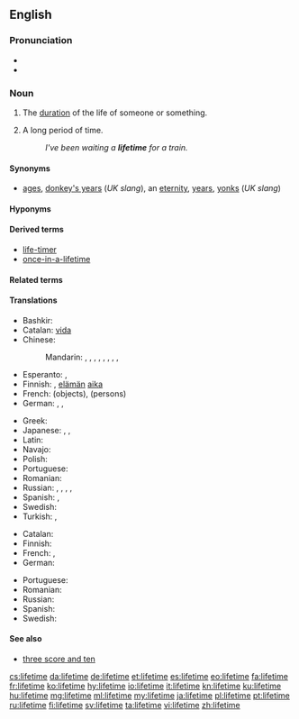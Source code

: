 ==English==
{{wikipedia|dab=lifetime}}

===Pronunciation===
* {{IPA|/ˈlaɪftaɪm/|lang=en}}
* {{audio|en-us-lifetime.ogg|Audio (US)|lang=en}}

===Noun===
{{en-noun|head=[[life]][[time]]}}

# The [[duration]] of the life of someone or something.
# {{label|en|informal|hyperbole}} A long period of time.
#: ''I've been waiting a '''lifetime''' for a train.''

====Synonyms====
* {{sense|informal|hyperbolic: a long period of time}} [[ages]], [[donkey's years]] (''UK slang''), an [[eternity]], [[years]], [[yonks]] (''UK slang'')

====Hyponyms====
{{hyp4
| [[chemical lifetime]]
| [[minority carrier lifetime]]
| [[maximum segment lifetime]]
| [[mean lifetime]]
| [[object lifetime]]
}}

====Derived terms====
* [[life-timer]]
* [[once-in-a-lifetime]]

====Related terms====
{{rel4
| [[a legend in one's own lifetime]]
| [[all in a lifetime]], [[all in one's lifetime]]
| [[customer lifetime value]]
| [[fluorescence lifetime imaging]]
| [[lifetime achievement award]]
| [[lifetime average daily dose]]
| [[lifetime cap]]
| [[lifetime employment]]
| [[lifetime exposure]]
| [[lifetime income tax]]
| [[lifetime job]]
| [[lifetime learning credit]]
| [[lifetime maximum benefit amount]]
| [[lifetime mobility]]
| [[lifetime mortgage]]
| [[lifetime payment cap]]
| [[lifetime policy]]
| [[lifetime rate cap]]
| [[lifetime reserve days]]
| [[lifetime reverse mortgage]]
| [[lifetime risk]]
| [[lifetime value]]
| [[of a lifetime]]<!--chance, trip, etc-->
}}

====Translations====
{{trans-top|duration of the life of someone or something}}
* Bashkir: {{t|ba|ғүмер|sc=Cyrl}}
* Catalan: [[vida#Catalan|vida]] {{g|f}}
* Chinese:
*: Mandarin: {{t+|cmn|一生|tr=yīshēng|sc=Hani}}, {{t+|cmn|一輩子|sc=Hani}}, {{t+|cmn|一辈子|tr=yībèizi|sc=Hani}}, {{t|cmn|壽命|sc=Hani}}, {{t+|cmn|寿命|tr=shòumìng|sc=Hani}}, {{t|cmn|畢生|sc=Hani}}, {{t+|cmn|毕生|tr=bìshēng|sc=Hani}}, {{t|cmn|輩子|sc=Hani}}, {{t+|cmn|辈子|tr=bèizi|sc=Hani}}
* Esperanto: {{t|eo|vivodaŭro}}, {{t|eo|vivdaŭro}}
* Finnish: {{t+|fi|elinaika}}, [[elämä|elämän]] [[aika]]
* French: {{t+|fr|durée de vie|f}} (objects), {{t+|fr|vie|f}} (persons)
* German: {{t+|de|Leben|n}}, {{t+|de|Lebensdauer|f}}, {{t+|de|Lebenszeit|f}}
{{trans-mid}}
* Greek: {{t+|el|βίος|m}}
* Japanese: {{t|ja|生涯|tr=しょうがい, shōgai|sc=Jpan}}, {{t+|ja|一生|tr=いっしょう, isshō|sc=Jpan}}, {{t|ja|一生涯|tr=いっしょうがい, isshōgai|sc=Jpan}}
* Latin: {{t+|la|aetas|f}}
* Navajo: {{t|nv|są́ náʼoogą́ą́ʼ}} {{qualifier|of a person; traditionally about 104 years}}
* Polish: {{t+|pl|życie|n}}
* Portuguese: {{t+|pt|vida|f}}
* Romanian: {{t|ro|durată de viață}}
* Russian: {{t|ru|продолжи́тельность жи́зни|f}}, {{t|ru|це́лая жизнь|f}}, {{t|ru|вся жизнь|f}}, {{t|ru|вре́мя жи́зни|n}} {{qualifier|of an object, function, etc.}}, {{t|ru|срок слу́жбы|m}} {{qualifier|equipment}}
* Spanish: {{t+|es|vida|f}}, {{t|es|toda la vida|f}}
* Swedish: {{t+|sv|livstid|c}}
* Turkish: {{t+|tr|ömür}}, {{t+|tr|yaşam}}
{{trans-bottom}}

{{trans-top|informal, hyperbolic: a long period of time}}
* Catalan: {{t|ca|eternitat|f}}
* Finnish: {{t+|fi|ikuisuus}}
* French: {{t+|fr|éternité|f}}, {{t+|fr|cent sept ans|m-p}}
* German: {{t+|de|Ewigkeit|f}}
{{trans-mid}}
* Portuguese: {{t+|pt|vida|f}}
* Romanian: {{t+|ro|eternitate}}
* Russian: {{t|ru|це́лая ве́чность|f}}
* Spanish: {{t+|es|eternidad|f}}
* Swedish: {{t+|sv|evighet|c}}
{{trans-bottom}}

====See also====
* [[three score and ten]]

[[cs:lifetime]]
[[da:lifetime]]
[[de:lifetime]]
[[et:lifetime]]
[[es:lifetime]]
[[eo:lifetime]]
[[fa:lifetime]]
[[fr:lifetime]]
[[ko:lifetime]]
[[hy:lifetime]]
[[io:lifetime]]
[[it:lifetime]]
[[kn:lifetime]]
[[ku:lifetime]]
[[hu:lifetime]]
[[mg:lifetime]]
[[ml:lifetime]]
[[my:lifetime]]
[[ja:lifetime]]
[[pl:lifetime]]
[[pt:lifetime]]
[[ru:lifetime]]
[[fi:lifetime]]
[[sv:lifetime]]
[[ta:lifetime]]
[[vi:lifetime]]
[[zh:lifetime]]